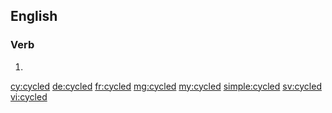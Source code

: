 ==English==

===Verb===
{{head|en}}

# {{en-past of|cycle}}

[[cy:cycled]]
[[de:cycled]]
[[fr:cycled]]
[[mg:cycled]]
[[my:cycled]]
[[simple:cycled]]
[[sv:cycled]]
[[vi:cycled]]